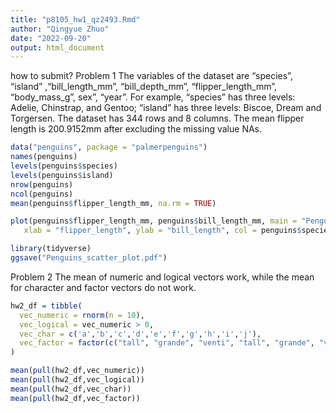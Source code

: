 ```yaml
---
title: "p8105_hw1_qz2493.Rmd"
author: "Qingyue Zhuo"
date: "2022-09-20"
output: html_document
---
```

how to submit?
Problem 1
The variables of the dataset are "species", "island" ,"bill_length_mm", "bill_depth_mm", "flipper_length_mm", "body_mass_g", sex", "year". For example, "species" has three levels: Adelie, Chinstrap, and Gentoo; "island" has three levels:  Biscoe, Dream and Torgersen.
The dataset has 344 rows and 8 columns.
The mean flipper length is 200.9152mm after excluding the missing value NAs.
```r
data("penguins", package = "palmerpenguins")
names(penguins)
levels(penguins$species)
levels(penguins$island)
nrow(penguins)
ncol(penguins)
mean(penguins$flipper_length_mm, na.rm = TRUE)

plot(penguins$flipper_length_mm, penguins$bill_length_mm, main = "Penguins Scatterplot",
   xlab = "flipper_length", ylab = "bill_length", col = penguins$species)

library(tidyverse)
ggsave("Penguins_scatter_plot.pdf")
```

Problem 2
The mean of numeric and logical vectors work, while the mean for character and factor vectors do not work.
```r

hw2_df = tibble(
  vec_numeric = rnorm(n = 10),
  vec_logical = vec_numeric > 0,
  vec_char = c('a','b','c','d','e','f','g','h','i','j'),
  vec_factor = factor(c("tall", "grande", "venti", "tall", "grande", "venti", "tall", "grande", "venti", "tall" ))
)

mean(pull(hw2_df,vec_numeric))
mean(pull(hw2_df,vec_logical))
mean(pull(hw2_df,vec_char))
mean(pull(hw2_df,vec_factor))

```


